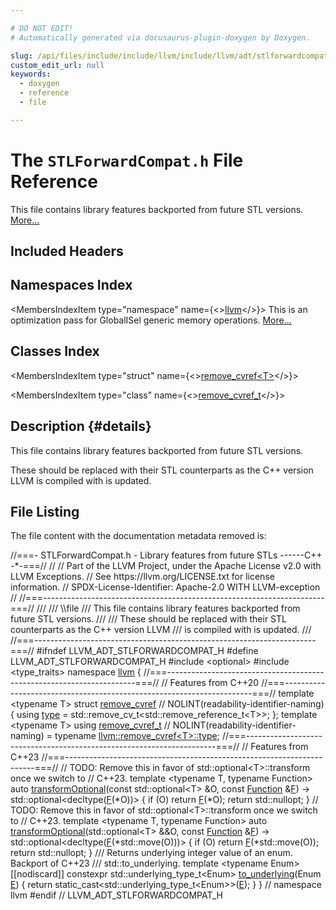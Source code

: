 ```yaml
---

# DO NOT EDIT!
# Automatically generated via docusaurus-plugin-doxygen by Doxygen.

slug: /api/files/include/include/llvm/include/llvm/adt/stlforwardcompat-h
custom_edit_url: null
keywords:
  - doxygen
  - reference
  - file

---
```





# The `STLForwardCompat.h` File Reference

<DoxygenPage pluginConfig={pluginConfig}>

This file contains library features backported from future STL versions. <a href="#details">More...</a>

## Included Headers

<IncludesList>
<IncludesListItem
  filePath="optional"
  permalink=""
  isLocal="false" />
<IncludesListItem
  filePath="type_traits"
  permalink=""
  isLocal="false" />
</IncludesList>

## Namespaces Index

<MembersIndex>

<MembersIndexItem
  type="namespace"
  name={<><a href="/docs/api/namespaces/llvm">llvm</a></>}>
This is an optimization pass for GlobalISel generic memory operations. <a href="/docs/api/namespaces/llvm/#details">More...</a>
</MembersIndexItem>

</MembersIndex>

## Classes Index

<MembersIndex>

<MembersIndexItem
  type="struct"
  name={<><a href="/docs/api/structs/llvm/remove-cvref">remove_cvref&lt;T&gt;</a></>}>
</MembersIndexItem>

<MembersIndexItem
  type="class"
  name={<><a href="/docs/api/classes/llvm/remove-cvref-t">remove_cvref_t</a></>}>
</MembersIndexItem>

</MembersIndex>

## Description {#details}

This file contains library features backported from future STL versions.

These should be replaced with their STL counterparts as the C++ version LLVM is compiled with is updated.

## File Listing

The file content with the documentation metadata removed is:

<ProgramListing>

<Link id="l00001" /><CodeLine lineNumber="1"><Highlight kind="comment">//===- STLForwardCompat.h - Library features from future STLs ------C++ -&#42;-===//</Highlight><Highlight kind="normal"></Highlight></CodeLine>
<Link id="l00002" /><CodeLine lineNumber="2"><Highlight kind="normal"></Highlight><Highlight kind="comment">//</Highlight><Highlight kind="normal"></Highlight></CodeLine>
<Link id="l00003" /><CodeLine lineNumber="3"><Highlight kind="normal"></Highlight><Highlight kind="comment">// Part of the LLVM Project, under the Apache License v2.0 with LLVM Exceptions.</Highlight><Highlight kind="normal"></Highlight></CodeLine>
<Link id="l00004" /><CodeLine lineNumber="4"><Highlight kind="normal"></Highlight><Highlight kind="comment">// See https://llvm.org/LICENSE.txt for license information.</Highlight><Highlight kind="normal"></Highlight></CodeLine>
<Link id="l00005" /><CodeLine lineNumber="5"><Highlight kind="normal"></Highlight><Highlight kind="comment">// SPDX-License-Identifier: Apache-2.0 WITH LLVM-exception</Highlight><Highlight kind="normal"></Highlight></CodeLine>
<Link id="l00006" /><CodeLine lineNumber="6"><Highlight kind="normal"></Highlight><Highlight kind="comment">//</Highlight><Highlight kind="normal"></Highlight></CodeLine>
<Link id="l00007" /><CodeLine lineNumber="7"><Highlight kind="normal"></Highlight><Highlight kind="comment">//===----------------------------------------------------------------------===//</Highlight><Highlight kind="comment"></Highlight></CodeLine>
<Link id="l00008" /><CodeLine lineNumber="8"><Highlight kind="comment">///</Highlight></CodeLine>
<Link id="l00009" /><CodeLine lineNumber="9"><Highlight kind="comment">/// \\file</Highlight></CodeLine>
<Link id="l00010" /><CodeLine lineNumber="10"><Highlight kind="comment">/// This file contains library features backported from future STL versions.</Highlight></CodeLine>
<Link id="l00011" /><CodeLine lineNumber="11"><Highlight kind="comment">///</Highlight></CodeLine>
<Link id="l00012" /><CodeLine lineNumber="12"><Highlight kind="comment">/// These should be replaced with their STL counterparts as the C++ version LLVM</Highlight></CodeLine>
<Link id="l00013" /><CodeLine lineNumber="13"><Highlight kind="comment">/// is compiled with is updated.</Highlight></CodeLine>
<Link id="l00014" /><CodeLine lineNumber="14"><Highlight kind="comment">///</Highlight><Highlight kind="normal"></Highlight></CodeLine>
<Link id="l00015" /><CodeLine lineNumber="15"><Highlight kind="normal"></Highlight><Highlight kind="comment">//===----------------------------------------------------------------------===//</Highlight><Highlight kind="normal"></Highlight></CodeLine>
<Link id="l00016" /><CodeLine lineNumber="16"><Highlight kind="normal"></Highlight></CodeLine>
<Link id="l00017" /><CodeLine lineNumber="17"><Highlight kind="normal"></Highlight><Highlight kind="preprocessor">#ifndef LLVM&#95;ADT&#95;STLFORWARDCOMPAT&#95;H</Highlight><Highlight kind="normal"></Highlight></CodeLine>
<Link id="l00018" /><CodeLine lineNumber="18"><Highlight kind="normal"></Highlight><Highlight kind="preprocessor">#define LLVM&#95;ADT&#95;STLFORWARDCOMPAT&#95;H</Highlight><Highlight kind="normal"></Highlight></CodeLine>
<Link id="l00019" /><CodeLine lineNumber="19"><Highlight kind="normal"></Highlight></CodeLine>
<Link id="l00020" /><CodeLine lineNumber="20"><Highlight kind="normal"></Highlight><Highlight kind="preprocessor">#include &lt;optional&gt;</Highlight><Highlight kind="normal"></Highlight></CodeLine>
<Link id="l00021" /><CodeLine lineNumber="21"><Highlight kind="normal"></Highlight><Highlight kind="preprocessor">#include &lt;type&#95;traits&gt;</Highlight><Highlight kind="normal"></Highlight></CodeLine>
<Link id="l00022" /><CodeLine lineNumber="22"><Highlight kind="normal"></Highlight></CodeLine>
<Link id="l00023" /><CodeLine lineNumber="23"><Highlight kind="normal"></Highlight><Highlight kind="keyword">namespace </Highlight><Highlight kind="normal"><a href="/docs/api/namespaces/llvm">llvm</a> &#123;</Highlight></CodeLine>
<Link id="l00024" /><CodeLine lineNumber="24"><Highlight kind="normal"></Highlight></CodeLine>
<Link id="l00025" /><CodeLine lineNumber="25"><Highlight kind="normal"></Highlight><Highlight kind="comment">//===----------------------------------------------------------------------===//</Highlight><Highlight kind="normal"></Highlight></CodeLine>
<Link id="l00026" /><CodeLine lineNumber="26"><Highlight kind="normal"></Highlight><Highlight kind="comment">//     Features from C++20</Highlight><Highlight kind="normal"></Highlight></CodeLine>
<Link id="l00027" /><CodeLine lineNumber="27"><Highlight kind="normal"></Highlight><Highlight kind="comment">//===----------------------------------------------------------------------===//</Highlight><Highlight kind="normal"></Highlight></CodeLine>
<Link id="l00028" /><CodeLine lineNumber="28"><Highlight kind="normal"></Highlight></CodeLine>
<Link id="l00029" /><CodeLine lineNumber="29"><Highlight kind="normal"></Highlight><Highlight kind="keyword">template</Highlight><Highlight kind="normal"> &lt;</Highlight><Highlight kind="keyword">typename</Highlight><Highlight kind="normal"> T&gt;</Highlight></CodeLine>
<Link id="l00030" /><CodeLine lineNumber="30" lineLink="/docs/api/structs/llvm/remove-cvref"><Highlight kind="normal"></Highlight><Highlight kind="keyword">struct </Highlight><Highlight kind="normal"><a href="/docs/api/structs/llvm/remove-cvref">remove&#95;cvref</a> </Highlight><Highlight kind="comment">// NOLINT(readability-identifier-naming)</Highlight><Highlight kind="normal"></Highlight></CodeLine>
<Link id="l00031" /><CodeLine lineNumber="31"><Highlight kind="normal">&#123;</Highlight></CodeLine>
<Link id="l00032" /><CodeLine lineNumber="32" lineLink="/docs/api/structs/llvm/remove-cvref/#a6051c748509dd3955d49c5363e5f9dd7"><Highlight kind="normal">  </Highlight><Highlight kind="keyword">using </Highlight><Highlight kind="normal"><a href="/docs/api/structs/llvm/remove-cvref/#a6051c748509dd3955d49c5363e5f9dd7">type</a> = std::remove&#95;cv&#95;t&lt;std::remove&#95;reference&#95;t&lt;T&gt;&gt;;</Highlight></CodeLine>
<Link id="l00033" /><CodeLine lineNumber="33"><Highlight kind="normal">&#125;;</Highlight></CodeLine>
<Link id="l00034" /><CodeLine lineNumber="34"><Highlight kind="normal"></Highlight></CodeLine>
<Link id="l00035" /><CodeLine lineNumber="35"><Highlight kind="normal"></Highlight><Highlight kind="keyword">template</Highlight><Highlight kind="normal"> &lt;</Highlight><Highlight kind="keyword">typename</Highlight><Highlight kind="normal"> T&gt;</Highlight></CodeLine>
<Link id="l00036" /><CodeLine lineNumber="36"><Highlight kind="normal"></Highlight><Highlight kind="keyword">using </Highlight><Highlight kind="normal"><a href="/docs/api/classes/llvm/remove-cvref-t">remove&#95;cvref&#95;t</a> </Highlight><Highlight kind="comment">// NOLINT(readability-identifier-naming)</Highlight><Highlight kind="normal"></Highlight></CodeLine>
<Link id="l00037" /><CodeLine lineNumber="37"><Highlight kind="normal">    = </Highlight><Highlight kind="keyword">typename</Highlight><Highlight kind="normal"> <a href="/docs/api/structs/llvm/remove-cvref/#a6051c748509dd3955d49c5363e5f9dd7">llvm::remove&#95;cvref&lt;T&gt;::type</a>;</Highlight></CodeLine>
<Link id="l00038" /><CodeLine lineNumber="38"><Highlight kind="normal"></Highlight></CodeLine>
<Link id="l00039" /><CodeLine lineNumber="39"><Highlight kind="normal"></Highlight><Highlight kind="comment">//===----------------------------------------------------------------------===//</Highlight><Highlight kind="normal"></Highlight></CodeLine>
<Link id="l00040" /><CodeLine lineNumber="40"><Highlight kind="normal"></Highlight><Highlight kind="comment">//     Features from C++23</Highlight><Highlight kind="normal"></Highlight></CodeLine>
<Link id="l00041" /><CodeLine lineNumber="41"><Highlight kind="normal"></Highlight><Highlight kind="comment">//===----------------------------------------------------------------------===//</Highlight><Highlight kind="normal"></Highlight></CodeLine>
<Link id="l00042" /><CodeLine lineNumber="42"><Highlight kind="normal"></Highlight></CodeLine>
<Link id="l00043" /><CodeLine lineNumber="43"><Highlight kind="normal"></Highlight><Highlight kind="comment">// TODO: Remove this in favor of std::optional&lt;T&gt;::transform once we switch to</Highlight><Highlight kind="normal"></Highlight></CodeLine>
<Link id="l00044" /><CodeLine lineNumber="44"><Highlight kind="normal"></Highlight><Highlight kind="comment">// C++23.</Highlight><Highlight kind="normal"></Highlight></CodeLine>
<Link id="l00045" /><CodeLine lineNumber="45"><Highlight kind="normal"></Highlight><Highlight kind="keyword">template</Highlight><Highlight kind="normal"> &lt;</Highlight><Highlight kind="keyword">typename</Highlight><Highlight kind="normal"> T, </Highlight><Highlight kind="keyword">typename</Highlight><Highlight kind="normal"> Function&gt;</Highlight></CodeLine>
<Link id="l00046" /><CodeLine lineNumber="46" lineLink="/docs/api/namespaces/llvm/#a5f6db3c416d74db541a29843f5f69efc"><Highlight kind="normal"></Highlight><Highlight kind="keyword">auto</Highlight><Highlight kind="normal"> <a href="/docs/api/namespaces/llvm/#a5f6db3c416d74db541a29843f5f69efc">transformOptional</a>(</Highlight><Highlight kind="keyword">const</Highlight><Highlight kind="normal"> std::optional&lt;T&gt; &amp;O, </Highlight><Highlight kind="keyword">const</Highlight><Highlight kind="normal"> <a href="/docs/api/classes/llvm/function">Function</a> &amp;<a href="/docs/api/files/lib/lib/support/md5-cpp/#a96d73bbd7af15cb1fc38c3f4a3bd82e9">F</a>)</Highlight></CodeLine>
<Link id="l00047" /><CodeLine lineNumber="47"><Highlight kind="normal">    -&gt; std::optional&lt;</Highlight><Highlight kind="keyword">decltype</Highlight><Highlight kind="normal">(<a href="/docs/api/files/lib/lib/support/md5-cpp/#a96d73bbd7af15cb1fc38c3f4a3bd82e9">F</a>(&#42;O))&gt; &#123;</Highlight></CodeLine>
<Link id="l00048" /><CodeLine lineNumber="48"><Highlight kind="normal">  </Highlight><Highlight kind="keywordflow">if</Highlight><Highlight kind="normal"> (O)</Highlight></CodeLine>
<Link id="l00049" /><CodeLine lineNumber="49"><Highlight kind="normal">    </Highlight><Highlight kind="keywordflow">return</Highlight><Highlight kind="normal"> <a href="/docs/api/files/lib/lib/support/md5-cpp/#a96d73bbd7af15cb1fc38c3f4a3bd82e9">F</a>(&#42;O);</Highlight></CodeLine>
<Link id="l00050" /><CodeLine lineNumber="50"><Highlight kind="normal">  </Highlight><Highlight kind="keywordflow">return</Highlight><Highlight kind="normal"> std::nullopt;</Highlight></CodeLine>
<Link id="l00051" /><CodeLine lineNumber="51"><Highlight kind="normal">&#125;</Highlight></CodeLine>
<Link id="l00052" /><CodeLine lineNumber="52"><Highlight kind="normal"></Highlight></CodeLine>
<Link id="l00053" /><CodeLine lineNumber="53"><Highlight kind="normal"></Highlight><Highlight kind="comment">// TODO: Remove this in favor of std::optional&lt;T&gt;::transform once we switch to</Highlight><Highlight kind="normal"></Highlight></CodeLine>
<Link id="l00054" /><CodeLine lineNumber="54"><Highlight kind="normal"></Highlight><Highlight kind="comment">// C++23.</Highlight><Highlight kind="normal"></Highlight></CodeLine>
<Link id="l00055" /><CodeLine lineNumber="55"><Highlight kind="normal"></Highlight><Highlight kind="keyword">template</Highlight><Highlight kind="normal"> &lt;</Highlight><Highlight kind="keyword">typename</Highlight><Highlight kind="normal"> T, </Highlight><Highlight kind="keyword">typename</Highlight><Highlight kind="normal"> Function&gt;</Highlight></CodeLine>
<Link id="l00056" /><CodeLine lineNumber="56" lineLink="/docs/api/namespaces/llvm/#af4f563b6d1d8f6e37037f75790163d58"><Highlight kind="normal"></Highlight><Highlight kind="keyword">auto</Highlight><Highlight kind="normal"> <a href="/docs/api/namespaces/llvm/#a5f6db3c416d74db541a29843f5f69efc">transformOptional</a>(std::optional&lt;T&gt; &amp;&amp;O, </Highlight><Highlight kind="keyword">const</Highlight><Highlight kind="normal"> <a href="/docs/api/classes/llvm/function">Function</a> &amp;<a href="/docs/api/files/lib/lib/support/md5-cpp/#a96d73bbd7af15cb1fc38c3f4a3bd82e9">F</a>)</Highlight></CodeLine>
<Link id="l00057" /><CodeLine lineNumber="57"><Highlight kind="normal">    -&gt; std::optional&lt;</Highlight><Highlight kind="keyword">decltype</Highlight><Highlight kind="normal">(<a href="/docs/api/files/lib/lib/support/md5-cpp/#a96d73bbd7af15cb1fc38c3f4a3bd82e9">F</a>(&#42;std::move(O)))&gt; &#123;</Highlight></CodeLine>
<Link id="l00058" /><CodeLine lineNumber="58"><Highlight kind="normal">  </Highlight><Highlight kind="keywordflow">if</Highlight><Highlight kind="normal"> (O)</Highlight></CodeLine>
<Link id="l00059" /><CodeLine lineNumber="59"><Highlight kind="normal">    </Highlight><Highlight kind="keywordflow">return</Highlight><Highlight kind="normal"> <a href="/docs/api/files/lib/lib/support/md5-cpp/#a96d73bbd7af15cb1fc38c3f4a3bd82e9">F</a>(&#42;std::move(O));</Highlight></CodeLine>
<Link id="l00060" /><CodeLine lineNumber="60"><Highlight kind="normal">  </Highlight><Highlight kind="keywordflow">return</Highlight><Highlight kind="normal"> std::nullopt;</Highlight></CodeLine>
<Link id="l00061" /><CodeLine lineNumber="61"><Highlight kind="normal">&#125;</Highlight></CodeLine>
<Link id="l00062" /><CodeLine lineNumber="62"><Highlight kind="normal"></Highlight><Highlight kind="comment"></Highlight></CodeLine>
<Link id="l00063" /><CodeLine lineNumber="63"><Highlight kind="comment">/// Returns underlying integer value of an enum. Backport of C++23</Highlight></CodeLine>
<Link id="l00064" /><CodeLine lineNumber="64"><Highlight kind="comment">/// std::to&#95;underlying.</Highlight><Highlight kind="normal"></Highlight></CodeLine>
<Link id="l00065" /><CodeLine lineNumber="65"><Highlight kind="normal"></Highlight><Highlight kind="keyword">template</Highlight><Highlight kind="normal"> &lt;</Highlight><Highlight kind="keyword">typename</Highlight><Highlight kind="normal"> Enum&gt;</Highlight></CodeLine>
<Link id="l00066" /><CodeLine lineNumber="66" lineLink="/docs/api/namespaces/llvm/#a842e49a58fb3eba4e42a8dadad77745b"><Highlight kind="normal">&#91;&#91;nodiscard&#93;&#93; </Highlight><Highlight kind="keyword">constexpr</Highlight><Highlight kind="normal"> std::underlying&#95;type&#95;t&lt;Enum&gt; <a href="/docs/api/namespaces/llvm/#a842e49a58fb3eba4e42a8dadad77745b">to&#95;underlying</a>(Enum <a href="/docs/api/files/lib/lib/ir/builtingcs-cpp/#abb2b3a60ccc38a28239e19a1646e0c8a">E</a>) &#123;</Highlight></CodeLine>
<Link id="l00067" /><CodeLine lineNumber="67"><Highlight kind="normal">  </Highlight><Highlight kind="keywordflow">return</Highlight><Highlight kind="normal"> </Highlight><Highlight kind="keyword">static&#95;cast&lt;</Highlight><Highlight kind="normal">std::underlying&#95;type&#95;t&lt;Enum&gt;</Highlight><Highlight kind="keyword">&gt;</Highlight><Highlight kind="normal">(<a href="/docs/api/files/lib/lib/ir/builtingcs-cpp/#abb2b3a60ccc38a28239e19a1646e0c8a">E</a>);</Highlight></CodeLine>
<Link id="l00068" /><CodeLine lineNumber="68"><Highlight kind="normal">&#125;</Highlight></CodeLine>
<Link id="l00069" /><CodeLine lineNumber="69"><Highlight kind="normal"></Highlight></CodeLine>
<Link id="l00070" /><CodeLine lineNumber="70"><Highlight kind="normal">&#125; </Highlight><Highlight kind="comment">// namespace llvm</Highlight><Highlight kind="normal"></Highlight></CodeLine>
<Link id="l00071" /><CodeLine lineNumber="71"><Highlight kind="normal"></Highlight></CodeLine>
<Link id="l00072" /><CodeLine lineNumber="72"><Highlight kind="normal"></Highlight><Highlight kind="preprocessor">#endif </Highlight><Highlight kind="comment">// LLVM&#95;ADT&#95;STLFORWARDCOMPAT&#95;H</Highlight><Highlight kind="normal"></Highlight></CodeLine>

</ProgramListing>


</DoxygenPage>
